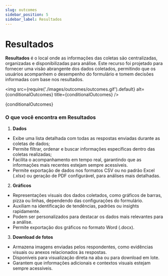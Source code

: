 ```yaml
---
slug: outcomes
sidebar_position: 5
sidebar_label: Resultados
---
```


# Resultados

**Resultados** é o local onde as informações das coletas são centralizadas, organizadas e disponibilizadas para análise.
Este recurso foi projetado para fornecer uma visão abrangente dos dados coletados, permitindo
que os usuários acompanhem o desempenho do formulário e tomem decisões informadas com base nos resultados.

<img
    src={require('./images/outcomes/outcomes.gif').default}
    alt={conditionalOutcomes}
    title={conditionalOutcomes}
/>
<p className="image-caption">{conditionalOutcomes}</p>

### O que você encontra em **Resultados**

1. **Dados**
- Exibe uma lista detalhada com todas as respostas enviadas durante as coletas de dados;
- Permite filtrar, ordenar e buscar informações específicas dentro das coletas realizadas;
- Facilita o acompanhamento em tempo real, garantindo que as informações mais recentes estejam sempre acessíveis.
- Permite exportação de dados nos formatos CSV ou no padrão Excel (.xlsx) ou geração de PDF configurável, para análises mais detalhadas.

2. **Gráficos**
- Representações visuais dos dados coletados, como gráficos de barras, pizza ou linhas, dependendo das configurações do formulário.
- Auxiliam na identificação de tendências, padrões ou insights rapidamente.
- Podem ser personalizados para destacar os dados mais relevantes para a análise.
- Permite exportação dos gráficos no formato Word (.docx).

3. **Download de fotos**
- Armazena imagens enviadas pelos respondentes, como evidências visuais ou anexos relacionados às respostas.
- Disponíveis para visualização direta na aba ou para download em lote.
- Garantem que informações adicionais e contextos visuais estejam sempre acessíveis.
